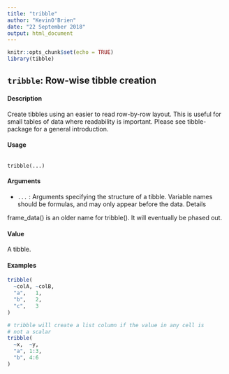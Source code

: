 ```yaml
---
title: "tribble"
author: "KevinO'Brien"
date: "22 September 2018"
output: html_document
---
```


```r
knitr::opts_chunk$set(echo = TRUE)
library(tibble)
```

## ``tribble``: Row-wise tibble creation

#### Description

Create tibbles using an easier to read row-by-row layout. This is useful for small tables of data where readability is important. Please see tibble-package for a general introduction.

#### Usage
<pre><code>
tribble(...)
</code></pre>

#### Arguments

* ``...`` : Arguments specifying the structure of a tibble. Variable names should be formulas, and may only appear before the data.
Details

frame_data() is an older name for tribble(). It will eventually be phased out.

#### Value

A tibble.

#### Examples
```r
tribble(
  ~colA, ~colB,
  "a",   1,
  "b",   2,
  "c",   3
)
```

```r
# tribble will create a list column if the value in any cell is
# not a scalar
tribble(
  ~x,  ~y,
  "a", 1:3,
  "b", 4:6
)
```